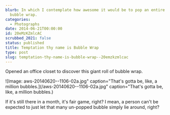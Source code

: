 ```yaml
---
blurb: In which I contemplate how awesome it would be to pop an entire roll of
  bubble wrap.
categories:
  - Photographs
date: 2014-06-21T00:00:00
id: 20eMzKZmlcAC
scrubbed_2021: false
status: published
title: Temptation thy name is Bubble Wrap
type: post
slug: temptation-thy-name-is-bubble-wrap--20emzkzmlcac
---
```


Opened an office closet to discover this giant roll of bubble wrap.

![Image: aws-20140620--1106-02a.jpg" caption="That's gotta be, like, a million bubbles.](/aws-20140620--1106-02a.jpg" caption="That's gotta be, like, a million bubbles.) 

If it's still there in a month, it's fair game, right? I mean, a person can't be expected to just let that many un-popped bubble simply lie around, right?